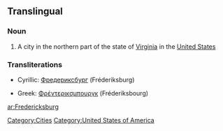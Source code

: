 ==Translingual==

===Noun===
{{wikipedia|Fredericksburg, Virginia}}
{{en-proper noun}}

# A city in the northern part of the state of [[Virginia]] in the [[United States]]

===Transliterations===
{{rfc-header|Transliterations}}
{{top}}
*Cyrillic: [[Фредериксбург]] (Fréderiksburg)
{{mid}}
*Greek: [[Φρέντερικσμπουργκ]] (Fréderiksbourg)
{{bottom}}

[[Category:Cities]]
[[Category:United States of America]]

[[ar:Fredericksburg]]